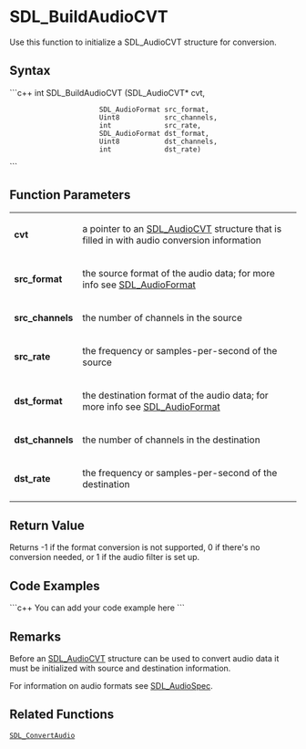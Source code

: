 <!-- pragma section-numbers off -->
<!-- pragma disable-camelcase -->

= SDL_BuildAudioCVT =

Use this function to initialize a SDL_AudioCVT structure for conversion.


== Syntax ==
```c++
int SDL_BuildAudioCVT (SDL_AudioCVT*   cvt, 
                       SDL_AudioFormat src_format, 
                       Uint8           src_channels, 
                       int             src_rate, 
                       SDL_AudioFormat dst_format, 
                       Uint8           dst_channels, 
                       int             dst_rate)
```
== Function Parameters ==
{|
|'''cvt'''
|a pointer to an [[SDL_AudioCVT]] structure that is filled in with audio conversion information
|-
|'''src_format'''
|the source format of the audio data; for more info see [[SDL_AudioFormat]]
|-
|'''src_channels'''
|the number of channels in the source
|-
|'''src_rate'''
|the frequency or samples-per-second of the source
|-
|'''dst_format'''
|the destination format of the audio data; for more info see [[SDL_AudioFormat]]
|-
|'''dst_channels'''
|the number of channels in the destination
|-
|'''dst_rate'''
|the frequency or samples-per-second of the destination
|}

== Return Value ==
Returns -1 if the format conversion is not supported, 0 if there's no conversion needed, or 1 if the audio filter is set up.
== Code Examples ==
```c++
You can add your code example here
```

== Remarks ==
Before an [[SDL_AudioCVT]] structure can be used to convert audio data it must be initialized with source and destination information.

For information on audio formats see [[SDL_AudioSpec]].

== Related Functions ==
 [[SDL_ConvertAudio]]
